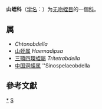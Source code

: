 {{Automatic taxobox
| taxon = Haemadipsidae
| authority = Blanchard, 1893
| type genus = 山蛭属<br>''Haemadipsa''
| type genus authority = Tennent, 1859
| image = Haemadipsa zeylanica japonica.jpg
| image_caption = 日本山蛭
}}
'''山蛭科'''（[[学名|学名]]：{{lang|la|''Haemadipsidae''}}）为[[无吻蛭目|无吻蛭目]]的一個[[科|科]]。

==属==
* ''Chtonobdella''
* [[山蛭属|山蛭属]] ''Haemadipsa''
* [[三顎四環蛭屬|三顎四環蛭屬]] ''Tritetrabdella''
* [[中国洞蛭属|中国洞蛭属]] ''Sinospelaeobdella

==參考文獻==
{{reflist}}

{{taxonbar}}

[[Category:_山蛭科|*]]
[[Category:1893年描述的分类群|S]]